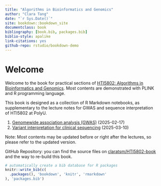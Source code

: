 ```yaml
--- 
title: "Algorithms in Bioinformatics and Genomics"
author: "Clara Tang"
date: "`r Sys.Date()`"
site: bookdown::bookdown_site
documentclass: book
bibliography: [book.bib, packages.bib]
biblio-style: apalike
link-citations: yes
github-repo: rstudio/bookdown-demo
---
```


# Welcome {-}

Welcome to the book for practical sections of [HTI5802: Algorithms in Bioinformatics and Genomics](). Most contents are demonstrated with PLINK and R programming language.

This book is designed as a collection of R Markdown notebooks, as supplementary to the lecture notes for GWAS and sequence interpretation of HTI5802 at PolyU.

1. [Genomewide association analysis (GWAS)](https://claratsm.github.io/HTI5802-book/genomewide-association-analysis-gwas.html) (2025-02-17)
2. [Variant interpretation for clinical sequencing]() (2025-03-10)

Note: Most contents may be updated before or right after the lectures, so please refer to the updated version.

GitHub Repository: you can find the source files on [claratsm/HTI5802-book](https://github.com/claratsm/HTI5802-book) and the way to re-build this book.


```r
# automatically create a bib database for R packages
knitr::write_bib(c(
  .packages(), 'bookdown', 'knitr', 'rmarkdown'
), 'packages.bib')
```
